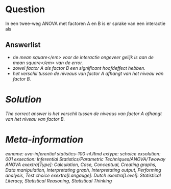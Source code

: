 Question
========

In een twee-weg ANOVA met factoren A en B is er sprake van een interactie als 

Answerlist
----------
* de <em>mean square<\/em> voor de interactie ongeveer gelijk is aan de <em>mean square<\/em> van de error.
* zowel factor A als factor B een significant hoofdeffect hebben.
* het verschil tussen de niveaus van factor A afhangt van het niveau van factor B.

Solution
========

The correct answer is  het verschil tussen de niveaus van factor A afhangt van het niveau van factor B. 

Meta-information
================
exname: uva-inferential statistics-100-nl.Rmd 
extype: schoice 
exsolution: 001 
exsection: Inferential Statistics/Parametric Techniques/ANOVA/Twoway ANOVA
exextra[Type]: Calculation, Case, Conceptual, Creating graphs, Data manipulation, Interpretating graph, Interpretating output, Performing analysis, Test choice 
exextra[Langauge]: Dutch 
exextra[Level]: Statistical Literacy, Statistical Reasoning, Statistical Thinking 
